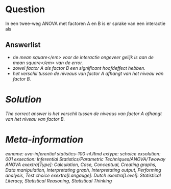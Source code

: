 Question
========

In een twee-weg ANOVA met factoren A en B is er sprake van een interactie als 

Answerlist
----------
* de <em>mean square<\/em> voor de interactie ongeveer gelijk is aan de <em>mean square<\/em> van de error.
* zowel factor A als factor B een significant hoofdeffect hebben.
* het verschil tussen de niveaus van factor A afhangt van het niveau van factor B.

Solution
========

The correct answer is  het verschil tussen de niveaus van factor A afhangt van het niveau van factor B. 

Meta-information
================
exname: uva-inferential statistics-100-nl.Rmd 
extype: schoice 
exsolution: 001 
exsection: Inferential Statistics/Parametric Techniques/ANOVA/Twoway ANOVA
exextra[Type]: Calculation, Case, Conceptual, Creating graphs, Data manipulation, Interpretating graph, Interpretating output, Performing analysis, Test choice 
exextra[Langauge]: Dutch 
exextra[Level]: Statistical Literacy, Statistical Reasoning, Statistical Thinking 
